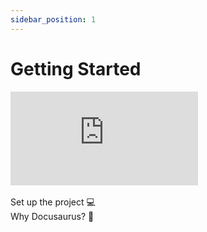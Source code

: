 ```yaml
---
sidebar_position: 1
---
```



# Getting Started

<div style={{position: 'relative', paddingBottom: '56.25%', height: 0, overflow: 'hidden', textAlign: 'center', margin: '20px 0'}}>
    <iframe
        src="https://www.youtube.com/embed/Vy3_7gpCImo?si=303_SZnbNfowsdyp"
        title="YouTube video player"
        frameBorder="0"
        allow="accelerometer; autoplay; clipboard-write; encrypted-media; gyroscope; picture-in-picture; web-share"
        allowFullScreen
        style={{
            position: 'absolute',
            top: 0,
            left: 0,
            width: '100%',
            height: '100%'
        }}
    >
        This video cannot be displayed. You can watch it directly on
        <a href="https://www.youtube.com/watch?v=Vy3_7gpCImo" target="_blank" rel="noopener noreferrer">YouTube</a>.
        If you need a transcript, please see the
        <a href="https://www.youtube.com/watch?v=Vy3_7gpCImo" target="_blank" rel="noopener noreferrer">video description</a>.
    </iframe>
</div>

<br/>

<div className="container">
    <div className="row" style={{justifyContent: 'center', gap: '1rem'}}>
        <div className="col col--4" style={{display: 'flex'}}>
            <Link
                className="button button--primary button--block button--lg"
                style={{display: 'flex', alignItems: 'center', justifyContent: 'center'}}
                to="/docs/set-it-up">
                <div>Set up the project 💻</div>
            </Link>
        </div>
        <div className="col col--4" style={{display: 'flex'}}>
            <Link
                className="button button--secondary button--block button--lg"
                style={{display: 'flex', alignItems: 'center', justifyContent: 'center'}}
                to="/docs/why-docusaurus">
                <div>Why Docusaurus? 🦖</div>
            </Link>
        </div>
    </div>
</div>
